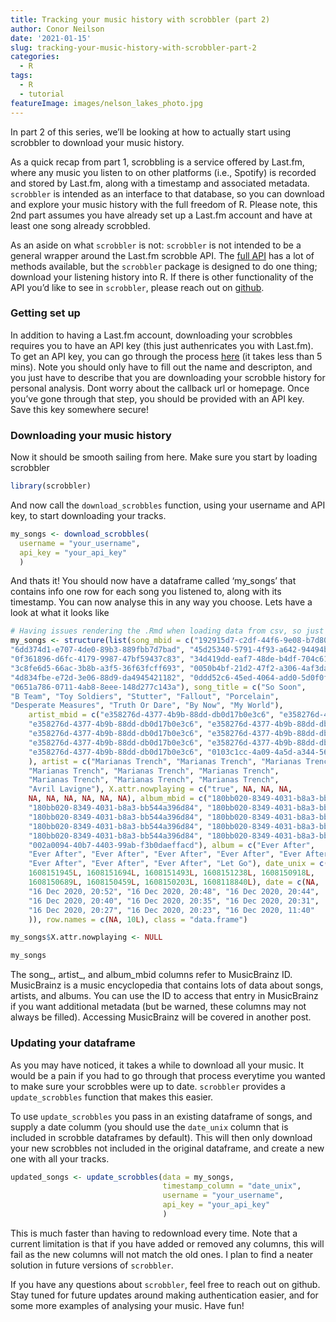 ```yaml
---
title: Tracking your music history with scrobbler (part 2)
author: Conor Neilson
date: '2021-01-15'
slug: tracking-your-music-history-with-scrobbler-part-2
categories:
  - R
tags:
  - R
  - tutorial
featureImage: images/nelson_lakes_photo.jpg
---
```


In part 2 of this series, we'll be looking at how to actually start using scrobbler to download your music history. 

<!-- more -->

As a quick recap from part 1, scrobbling is a service offered by Last.fm, where any music you listen to on other platforms (i.e., Spotify) is recorded and stored by Last.fm, along with a timestamp and associated metadata. `scrobbler` is intended as an interface to that database, so you can download and explore your music history with the full freedom of R. Please note, this 2nd part assumes you have already set up a Last.fm account and have at least one song already scrobbled. 

As an aside on what `scrobbler` is not: `scrobbler` is not intended to be a general wrapper around the Last.fm scrobble API. The [full API](https://www.last.fm/api/scrobbling) has a lot of methods available, but the `scrobbler` package is designed to do one thing; download your listening history into R. If there is other functionality of the API you'd like to see in `scrobbler`, please reach out on [github](https://github.com/condwanaland/scrobbler/issues).


### Getting set up

In addition to having a Last.fm account, downloading your scrobbles requires you to have an API key (this just authenricates you with Last.fm). To get an API key, you can go through the process [here](https://www.last.fm/api/account/create) (it takes less than 5 mins). Note you should only have to fill out the name and descripton, and you just have to describe that you are downloading your scrobble history for personal analysis. Dont worry about the callback url or homepage. Once you've gone through that step, you should be provided with an API key. Save this key somewhere secure!


### Downloading your music history

Now it should be smooth sailing from here. Make sure you start by loading scrobbler
```r
library(scrobbler)
```

And now call the `download_scrobbles` function, using your username and API key, to start downloading your tracks.

```r
my_songs <- download_scrobbles(
  username = "your_username",
  api_key = "your_api_key"
  )
```

And thats it! You should now have a dataframe called 'my_songs' that contains info one row for each song you listened to, along with its timestamp. You can now analyse this in any way you choose. Lets have a look at what it looks like

```r
# Having issues rendering the .Rmd when loading data from csv, so just creating a short df here
my_songs <- structure(list(song_mbid = c("192915d7-c2df-44f6-9e08-b7d80745bdd3", 
"6dd374d1-e707-4de0-89b3-889fbb7d7bad", "45d25340-5791-4f93-a642-94494b057646", 
"0f361896-d6fc-4179-9987-47bf59437c83", "34d419dd-eaf7-48de-b4df-704c61463cd7", 
"3c8fe6d5-66ac-3b8b-a3f5-36f63fcff693", "0050b4bf-21d2-47f2-a306-4af3dad79018", 
"4d834fbe-e72d-3e06-88d9-da4945421182", "0ddd52c6-45ed-4064-add0-5d0f0f29af34", 
"0651a786-0711-4ab8-8eee-148d277c143a"), song_title = c("So Soon", 
"B Team", "Toy Soldiers", "Stutter", "Fallout", "Porcelain", 
"Desperate Measures", "Truth Or Dare", "By Now", "My World"), 
    artist_mbid = c("e358276d-4377-4b9b-88dd-db0d17b0e3c6", "e358276d-4377-4b9b-88dd-db0d17b0e3c6", 
    "e358276d-4377-4b9b-88dd-db0d17b0e3c6", "e358276d-4377-4b9b-88dd-db0d17b0e3c6", 
    "e358276d-4377-4b9b-88dd-db0d17b0e3c6", "e358276d-4377-4b9b-88dd-db0d17b0e3c6", 
    "e358276d-4377-4b9b-88dd-db0d17b0e3c6", "e358276d-4377-4b9b-88dd-db0d17b0e3c6", 
    "e358276d-4377-4b9b-88dd-db0d17b0e3c6", "0103c1cc-4a09-4a5d-a344-56ad99a77193"
    ), artist = c("Marianas Trench", "Marianas Trench", "Marianas Trench", 
    "Marianas Trench", "Marianas Trench", "Marianas Trench", 
    "Marianas Trench", "Marianas Trench", "Marianas Trench", 
    "Avril Lavigne"), X.attr.nowplaying = c("true", NA, NA, NA, 
    NA, NA, NA, NA, NA, NA), album_mbid = c("180bb020-8349-4031-b8a3-bb544a396d84", 
    "180bb020-8349-4031-b8a3-bb544a396d84", "180bb020-8349-4031-b8a3-bb544a396d84", 
    "180bb020-8349-4031-b8a3-bb544a396d84", "180bb020-8349-4031-b8a3-bb544a396d84", 
    "180bb020-8349-4031-b8a3-bb544a396d84", "180bb020-8349-4031-b8a3-bb544a396d84", 
    "180bb020-8349-4031-b8a3-bb544a396d84", "180bb020-8349-4031-b8a3-bb544a396d84", 
    "002a0094-40b7-4403-99ab-f3b0daeffacd"), album = c("Ever After", 
    "Ever After", "Ever After", "Ever After", "Ever After", "Ever After", 
    "Ever After", "Ever After", "Ever After", "Let Go"), date_unix = c(NA, 
    1608151945L, 1608151694L, 1608151493L, 1608151238L, 1608150918L, 
    1608150689L, 1608150459L, 1608150203L, 1608118840L), date = c(NA, 
    "16 Dec 2020, 20:52", "16 Dec 2020, 20:48", "16 Dec 2020, 20:44", 
    "16 Dec 2020, 20:40", "16 Dec 2020, 20:35", "16 Dec 2020, 20:31", 
    "16 Dec 2020, 20:27", "16 Dec 2020, 20:23", "16 Dec 2020, 11:40"
    )), row.names = c(NA, 10L), class = "data.frame")

my_songs$X.attr.nowplaying <- NULL

my_songs
```
The song_, artist_, and album_mbid columns refer to MusicBrainz ID. MusicBrainz is a music encyclopedia that contains lots of data about songs, artists, and albums. You can use the ID to access that entry in MusicBrainz if you want additional metadata (but be warned, these columns may not always be filled). Accessing MusicBrainz will be covered in another post. 


### Updating your dataframe

As you may have noticed, it takes a while to download all your music. It would be a pain if you had to go through that process everytime you wanted to make sure your scrobbles were up to date. `scrobbler` provides a `update_scrobbles` function that makes this easier.

To use `update_scrobbles` you pass in an existing dataframe of songs, and supply a date columm (you should use the `date_unix` column that is included in scrobble dataframes by default). This will then only download your new scrobbles not included in the original dataframe, and create a new one with all your tracks.

```r
updated_songs <- update_scrobbles(data = my_songs,
                                  timestamp_column = "date_unix",
                                  username = "your_username",
                                  api_key = "your_api_key"
                                  )
```


This is much faster than having to redownload every time. Note that a current limitation is that if you have added or removed any columns, this will fail as the new columns will not match the old ones. I plan to find a neater solution in future versions of `scrobbler`. 


If you have any questions about `scrobbler`, feel free to reach out on github. Stay tuned for future updates around making authentication easier, and for some more examples of analysing your music. Have fun!
